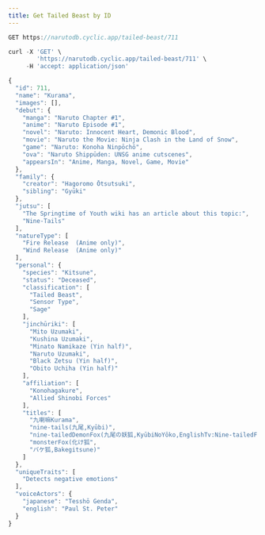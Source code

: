 ```yaml
---
title: Get Tailed Beast by ID
---
```


```js
GET https://narutodb.cyclic.app/tailed-beast/711
```

```js
curl -X 'GET' \
        'https://narutodb.cyclic.app/tailed-beast/711' \
     -H 'accept: application/json'
```

```js
{
  "id": 711,
  "name": "Kurama",
  "images": [],
  "debut": {
    "manga": "Naruto Chapter #1",
    "anime": "Naruto Episode #1",
    "novel": "Naruto: Innocent Heart, Demonic Blood",
    "movie": "Naruto the Movie: Ninja Clash in the Land of Snow",
    "game": "Naruto: Konoha Ninpōchō",
    "ova": "Naruto Shippūden: UNSG anime cutscenes",
    "appearsIn": "Anime, Manga, Novel, Game, Movie"
  },
  "family": {
    "creator": "Hagoromo Ōtsutsuki",
    "sibling": "Gyūki"
  },
  "jutsu": [
    "The Springtime of Youth wiki has an article about this topic:",
    "Nine-Tails"
  ],
  "natureType": [
    "Fire Release  (Anime only)",
    "Wind Release  (Anime only)"
  ],
  "personal": {
    "species": "Kitsune",
    "status": "Deceased",
    "classification": [
      "Tailed Beast",
      "Sensor Type",
      "Sage"
    ],
    "jinchūriki": [
      "Mito Uzumaki",
      "Kushina Uzumaki",
      "Minato Namikaze (Yin half)",
      "Naruto Uzumaki",
      "Black Zetsu (Yin half)",
      "Obito Uchiha (Yin half)"
    ],
    "affiliation": [
      "Konohagakure",
      "Allied Shinobi Forces"
    ],
    "titles": [
      "九喇嘛Kurama",
      "nine-tails(九尾,Kyūbi)",
      "nine-tailedDemonFox(九尾の妖狐,KyūbiNoYōko,EnglishTv:Nine-tailedFox)",
      "monsterFox(化け狐",
      "バケ狐,Bakegitsune)"
    ]
  },
  "uniqueTraits": [
    "Detects negative emotions"
  ],
  "voiceActors": {
    "japanese": "Tesshō Genda",
    "english": "Paul St. Peter"
  }
}
```
